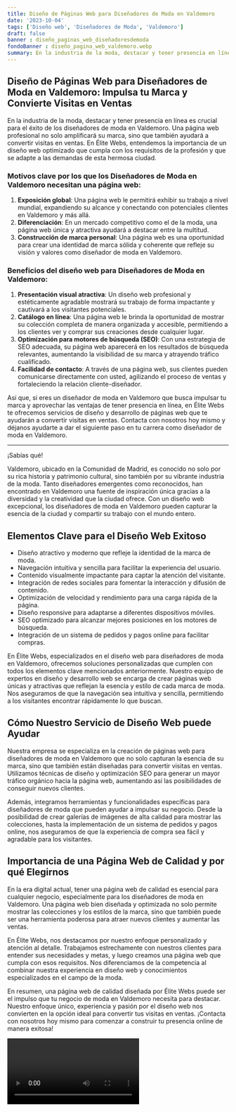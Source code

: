 ```yaml
---
title: Diseño de Páginas Web para Diseñadores de Moda en Valdemoro
date: '2023-10-04'
tags: ['Diseño web', 'Diseñadores de Moda', 'Valdemoro']
draft: false
banner : diseño_paginas_web_diseñadoresdemoda
fondoBanner : diseño_pagina_web_valdemoro.webp
summary: En la industria de la moda, destacar y tener presencia en línea es crucial para el éxito de los diseñadores de moda en Valdemoro. Una página web profesional no solo amplificará su marca, sino que también ayudará a convertir visitas en ventas. En Élite Webs, entendemos la importancia de un diseño web optimizado que cumpla con los requisitos de la profesión y que se adapte a las demandas de esta hermosa ciudad.
---
```


## Diseño de Páginas Web para Diseñadores de Moda en Valdemoro: Impulsa tu Marca y Convierte Visitas en Ventas

En la industria de la moda, destacar y tener presencia en línea es crucial para el éxito de los diseñadores de moda en Valdemoro. Una página web profesional no solo amplificará su marca, sino que también ayudará a convertir visitas en ventas. En Élite Webs, entendemos la importancia de un diseño web optimizado que cumpla con los requisitos de la profesión y que se adapte a las demandas de esta hermosa ciudad.

### Motivos clave por los que los Diseñadores de Moda en Valdemoro necesitan una página web:

1. **Exposición global**: Una página web le permitirá exhibir su trabajo a nivel mundial, expandiendo su alcance y conectando con potenciales clientes en Valdemoro y más allá.
2. **Diferenciación**: En un mercado competitivo como el de la moda, una página web única y atractiva ayudará a destacar entre la multitud.
3. **Construcción de marca personal**: Una página web es una oportunidad para crear una identidad de marca sólida y coherente que refleje su visión y valores como diseñador de moda en Valdemoro.

### Beneficios del diseño web para Diseñadores de Moda en Valdemoro:

1. **Presentación visual atractiva**: Un diseño web profesional y estéticamente agradable mostrará su trabajo de forma impactante y cautivará a los visitantes potenciales.
2. **Catálogo en línea**: Una página web le brinda la oportunidad de mostrar su colección completa de manera organizada y accesible, permitiendo a los clientes ver y comprar sus creaciones desde cualquier lugar.
3. **Optimización para motores de búsqueda (SEO)**: Con una estrategia de SEO adecuada, su página web aparecerá en los resultados de búsqueda relevantes, aumentando la visibilidad de su marca y atrayendo tráfico cualificado.
4. **Facilidad de contacto**: A través de una página web, sus clientes pueden comunicarse directamente con usted, agilizando el proceso de ventas y fortaleciendo la relación cliente-diseñador.

Así que, si eres un diseñador de moda en Valdemoro que busca impulsar tu marca y aprovechar las ventajas de tener presencia en línea, en Élite Webs te ofrecemos servicios de diseño y desarrollo de páginas web que te ayudarán a convertir visitas en ventas. Contacta con nosotros hoy mismo y déjanos ayudarte a dar el siguiente paso en tu carrera como diseñador de moda en Valdemoro.

---

¡Sabías qué!

Valdemoro, ubicado en la Comunidad de Madrid, es conocido no solo por su rica historia y patrimonio cultural, sino también por su vibrante industria de la moda. Tanto diseñadores emergentes como reconocidos, han encontrado en Valdemoro una fuente de inspiración única gracias a la diversidad y la creatividad que la ciudad ofrece. Con un diseño web excepcional, los diseñadores de moda en Valdemoro pueden capturar la esencia de la ciudad y compartir su trabajo con el mundo entero.

<GifSeo />

<Cta />

## Elementos Clave para el Diseño Web Exitoso

- Diseño atractivo y moderno que refleje la identidad de la marca de moda.
- Navegación intuitiva y sencilla para facilitar la experiencia del usuario.
- Contenido visualmente impactante para captar la atención del visitante.
- Integración de redes sociales para fomentar la interacción y difusión de contenido.
- Optimización de velocidad y rendimiento para una carga rápida de la página.
- Diseño responsive para adaptarse a diferentes dispositivos móviles.
- SEO optimizado para alcanzar mejores posiciones en los motores de búsqueda.
- Integración de un sistema de pedidos y pagos online para facilitar compras.

En Élite Webs, especializados en el diseño web para diseñadores de moda en Valdemoro, ofrecemos soluciones personalizadas que cumplen con todos los elementos clave mencionados anteriormente. Nuestro equipo de expertos en diseño y desarrollo web se encarga de crear páginas web únicas y atractivas que reflejan la esencia y estilo de cada marca de moda. Nos aseguramos de que la navegación sea intuitiva y sencilla, permitiendo a los visitantes encontrar rápidamente lo que buscan.

## Cómo Nuestro Servicio de Diseño Web puede Ayudar

Nuestra empresa se especializa en la creación de páginas web para diseñadores de moda en Valdemoro que no solo capturan la esencia de su marca, sino que también están diseñadas para convertir visitas en ventas. Utilizamos técnicas de diseño y optimización SEO para generar un mayor tráfico orgánico hacia la página web, aumentando así las posibilidades de conseguir nuevos clientes.

Además, integramos herramientas y funcionalidades específicas para diseñadores de moda que pueden ayudar a impulsar su negocio. Desde la posibilidad de crear galerías de imágenes de alta calidad para mostrar las colecciones, hasta la implementación de un sistema de pedidos y pagos online, nos aseguramos de que la experiencia de compra sea fácil y agradable para los visitantes.

## Importancia de una Página Web de Calidad y por qué Elegirnos

En la era digital actual, tener una página web de calidad es esencial para cualquier negocio, especialmente para los diseñadores de moda en Valdemoro. Una página web bien diseñada y optimizada no solo permite mostrar las colecciones y los estilos de la marca, sino que también puede ser una herramienta poderosa para atraer nuevos clientes y aumentar las ventas.

En Élite Webs, nos destacamos por nuestro enfoque personalizado y atención al detalle. Trabajamos estrechamente con nuestros clientes para entender sus necesidades y metas, y luego creamos una página web que cumpla con esos requisitos. Nos diferenciamos de la competencia al combinar nuestra experiencia en diseño web y conocimientos especializados en el campo de la moda.

En resumen, una página web de calidad diseñada por Élite Webs puede ser el impulso que tu negocio de moda en Valdemoro necesita para destacar. Nuestro enfoque único, experiencia y pasión por el diseño web nos convierten en la opción ideal para convertir tus visitas en ventas. ¡Contacta con nosotros hoy mismo para comenzar a construir tu presencia online de manera exitosa!

<Video />

<CtaBot job='Diseñadores de Moda' city='Valdemoro'/>

<Gmaps query='Valdemoro+españa+maps' />